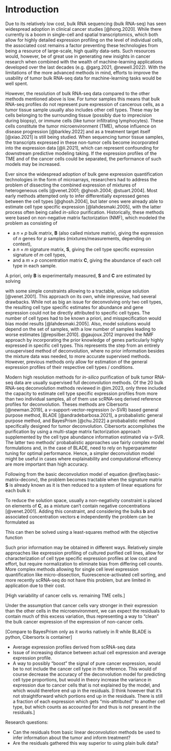 # Introduction

Due to its relatively low cost, bulk RNA sequencing (bulk RNA-seq) has seen
widespread adoption in clinical cancer studies [@hong.2020]. While there
currently is a boom in single-cell and spatial transcriptomics, which both allow
for highly detailed expression profiling on the level of individual cells, the
associated cost remains a factor preventing these technologies from being a
resource of large-scale, high quality data-sets. Such resources would, however,
be of great use in generating new insights in cancer research when combined with
the wealth of machine-learning applications developed over the last decades
(e.g. @garg.2021, @newell.2022). With the limitations of the more advanced
methods in mind, efforts to improve the usability of tumor bulk RNA-seq data for
machine-learning tasks would be well spent.

However, the resolution of bulk RNA-seq data compared to the other methods
mentioned above is low. For tumor samples this means that bulk RNA-seq profiles
do not represent pure expression of cancerous cells, as a tumor tissue sample
usually also includes other cell types. These may be cells belonging to the
surrounding tissue (possibly due to imprecision during biopsy), or immune cells
(like tumor infiltrating lymphocytes). These cells constitute the tumor
microenvironment (TME), whose influence on disease progression [@barkley.2022]
and as a treatment target itself [@xiao.2021] is still being studied. When
sequencing tumor tissue samples, the transcripts expressed in these non-tumor
cells become incorporated into the expression data [@li.2021], which can
represent confounding for downstream predictive modeling taking. If the
expression profiles of the TME and of the cancer cells could be separated, the
performance of such models may be increased.

Ever since the widespread adoption of bulk gene expression quantification
technologies in the form of microarrays, researchers had to address the problem
of dissecting the combined expression of mixtures of heterogeneous cells
[@venet.2001; @ghosh.2004; @stuart.2004]. Most early methods attempted only to
infer differentially expressed genes between the cell types [@ghosh.2004], but
later ones were already able to estimate cell type specific expression
[@lahdesmaki.2005], with the latter process often being called *in-silico*
purification. Historically, these methods were based on non-negative matrix
factorization (NMF), which modeled the problem as consisting of

* a $n \times p$ bulk matrix, $\mathbf{B}$ (also called mixture matrix), giving
  the expression of $n$ genes for $p$ samples (mixtures/measurements, depending
  on context),
* a $n \times m$ signature matrix, $\mathbf{S}$, giving the cell type specific
  expression signature of $m$ cell types,
* and a $m \times p$ concentration matrix $\mathbf{C}$, giving the abundance of
  each cell type in each sample.

A priori, only $\mathbf{B}$ is experimentally measured, $\mathbf{S}$ and
$\mathbf{C}$ are estimated by solving

\begin{equation}
  \mathbf{B} = \mathbf{S} \mathbf{C}
  (\#eq:basic-matrix-deconv)
\end{equation}

with some simple constraints allowing to a tractable, unique solution
[@venet.2001]. This approach on its own, while impressive, had several
drawbacks. While not as big an issue for deconvolving only two cell types, the
resulting cell type specific estimates for abundance and gene expression could
not be directly attributed to specific cell types. The number of cell types had
to be known a priori, and misspecification would bias model results
[@lahdesmaki.2005]. Also, model solutions would depend on the set of samples,
with a low number of samples leading to worse estimates [@repsilber.2010].
@gaujoux.2012 improved the NMF approach by incorporating the prior knowledge of
genes particularly highly expressed in specific cell types. This represents the
step from an entirely unsupervised method of deconvolution, where no prior
information besides the mixture data was needed, to more accurate supervised
methods. However, previous methods only allow for estimation of the general
expression profiles of their respective cell types / conditions.

Modern high resolution methods for *in-silico* purification of bulk tumor
RNA-seq data are usually supervised full deconvolution methods. Of the 20 bulk
RNA-seq deconvolution methods reviewed in @im.2023, only three included the
capacity to estimate cell type specific expression profiles from more than two
individual samples, all of them use scRNA-seq derived reference profiles for
deconvolution. Theses methods are Cibersortx [@newman.2019], a
$\nu$-support-vector-regression ($\nu$-SVR) based general purpose method, BLADE
[@andradebarbosa.2021], a probabalistic general purpose method, and BayesPrism
[@chu.2022] a probabalistic method specifically designed for tumor
deconvolution. Cibersortx accomplishes the purification by using a multi-stage
matrix factorization approach supplemented by the cell type abundance
information estimated via $\nu$-SVR. The latter two methods' probabalistic
approaches use fairly complex model formulations and, in the case of BLADE, need
to rely on hyperparameter tuning for optimal performance. Hence, a simpler
deconvolution model might be useful in cases where explainability and
computational efficency are more important than high accuracy.

Following from the basic deconvolution model of equation
\@ref(eq:basic-matrix-deconv), the problem becomes tractable when the signature
matrix $\mathbf{S}$ is already known as it is then reduced to a system of linear
equations for each bulk $k$:

\begin{equation*}
  \mathbf{B}_{\cdot k} = \mathbf{S} \mathbf{C}_{\cdot k}
  \qquad \forall 1 \leq k \leq n
\end{equation*}

To reduce the solution space, usually a non-negativity constraint is placed on
elements of $\mathbf{C}$, as a mixture can't contain negative concentrations
[@venet.2001]. Adding this constraint, and considering the bulks $\mathbf{b}$
and associated concentration vectors $\mathbf{c}$ independently the problem can
be formulated as

\begin{equation*}
  \mathbf{b} = \mathbf{S} \mathbf{c}
  \qquad s.t.\ \mathbf{c}_i < 0 \; \forall 1 \leq j \leq m
\end{equation*}

This can then be solved using a least-squares method with the objective function

\begin{equation}
  \min_{\mathbf{c} \geq 0} \|\mathbf{Sc} - \mathbf{b}\|^2
\end{equation}

Such prior information may be obtained in different ways. Relatively simple
approaches like expression profiling of cultured purified cell lines, allow for
characterization of cell type specific expression profiles at low cost and
effort, but require normalization to eliminate bias from differing cell counts.
More complex methods allowing for single cell level expression quantification
like micro-dissection, fluorescence-activated cell sorting, and more recently
scRNA-seq do not have this problem, but are limited in application due to their
cost.


[High variability of cancer cells vs. remaining TME cells.]

Under the assumption that cancer cells vary stronger in their
expression than the other cells in the microenvironment, we can expect the
residuals to contain much of this excess variation, thus representing a way to
“clean” the bulk cancer expression of the expression of non-cancer cells.

[Compare to BayesPrism only as it works natively in R while BLADE is python, Cibersortx is container]


* Average expression profiles derived from scRNA-seq data
* Issue of increasing distance between actual cell expression and average
  expression profile.
* A way to possibly “boost” the signal of pure cancer expression, would be to
  not include the cancer cell type in the reference. This would of course 
  decrease the accuracy of the deconvolution model for predicting cell type
  proportions, but would in theory increase the variance in expression due to
  cancer cells that is not explained by the model, and which would therefore end
  up in the residuals. [I think however that it's not straightforward which
  portions end up in the residuals. There is still a fraction of each expression
  which gets “mis-attributed” to another cell type, but which counts as
  accounted for and thus is not present in the residuals.]

Research questions:

* Can the residuals from basic linear deconvolution methods be used to infer
  information about the tumor and inform treatment?
* Are the residuals gathered this way superior to using plain bulk data?